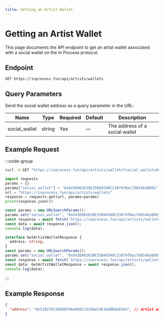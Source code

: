 ```yaml
---
title: Getting an Artist Wallet
---
```


# Getting an Artist Wallet

This page documents the API endpoint to get an artist wallet associated with a social wallet on the In Process protocol.

## Endpoint

```
GET https://inprocess.fun/api/artists/wallets
```

## Query Parameters

Send the social wallet address as a query parameter in the URL:

| Name              | Type   | Required | Default | Description                       |
| ----------------- | ------ | -------- | ------- | --------------------------------- |
| social_wallet     | string | Yes      | —       | The address of a social wallet    |


## Example Request

:::code-group

```bash [cURL]
curl -X GET "https://inprocess.fun/api/artists/wallets?social_wallet=0x643D962630E35B49340C23079fBac7D8546d8D01"
```

```python [Python]
import requests
params = {}
params["social_wallet"] = "0x643D962630E35B49340C23079fBac7D8546d8D01"
url = "https://inprocess.fun/api/artists/wallets"
response = requests.get(url, params=params)
print(response.json())
```

```javascript [JavaScript]
const params = new URLSearchParams();
params.set("social_wallet", "0x643D962630E35B49340C23079fBac7D8546d8D01");
const response = await fetch(`https://inprocess.fun/api/artists/wallets?${params}`);
const data = await response.json();
console.log(data);
```

```typescript [TypeScript]
interface GetArtistWalletResponse {
  address: string;
}
const params = new URLSearchParams();
params.set("social_wallet", "0x643D962630E35B49340C23079fBac7D8546d8D01");
const response = await fetch(`https://inprocess.fun/api/artists/wallets?${params}`);
const data: GetArtistWalletResponse = await response.json();
console.log(data);
```

:::

## Example Response

```json
{
  "address": "0x51027631B9DEF86e088C33368eC4E3A4BE0aD264", // artist wallet address associated with social wallet
}
```
